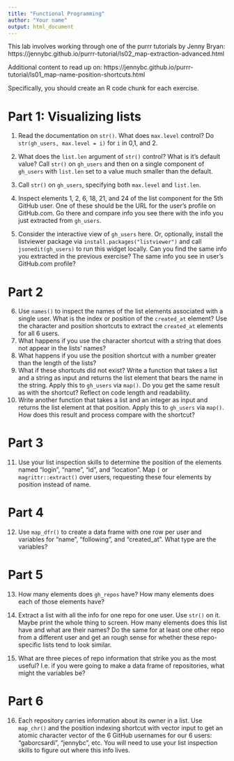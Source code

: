 ```yaml
---
title: "Functional Programming"
author: "Your name"
output: html_document
---
```


This lab involves working through one of the purrr tutorials by Jenny Bryan: https://jennybc.github.io/purrr-tutorial/ls02_map-extraction-advanced.html

Additional content to read up on: 
https://jennybc.github.io/purrr-tutorial/ls01_map-name-position-shortcuts.html

Specifically, you should create an R code chunk for each exercise. 

# Part 1: Visualizing lists

1. Read the documentation on `str()`. What does `max.level` control? Do `str(gh_users, max.level = i)` for `i` in 0,1, and 2.

2. What does the `list.len` argument of `str()` control? What is it's default value? Call `str()` on `gh_users` and then on a single component of `gh_users` with `list.len` set to a value much smaller than the default.

3. Call `str()` on `gh_users`, specifying both `max.level` and `list.len`.

4. Inspect elements 1, 2, 6, 18, 21, and 24 of the list component for the 5th GitHub user. One of these should be the URL for the user's profile on GitHub.com. Go there and compare info you see there with the info you just extracted from `gh_users`.

5. Consider the interactive view of `gh_users` here. Or, optionally, install the listviewer package via `install.packages("listviewer")` and call `jsonedit(gh_users)` to run this widget locally. Can you find the same info you extracted in the previous exercise? The same info you see in user's GitHub.com profile?

# Part 2


6. Use `names()` to inspect the names of the list elements associated with a single user. What is the index or position of the `created_at` element? Use the character and position shortcuts to extract the `created_at` elements for all 6 users.
7. What happens if you use the character shortcut with a string that does not appear in the lists' names?
8. What happens if you use the position shortcut with a number greater than the length of the lists?
9. What if these shortcuts did not exist? Write a function that takes a list and a string as input and returns the list element that bears the name in the string. Apply this to `gh_users` via `map()`. Do you get the same result as with the shortcut? Reflect on code length and readability.
10. Write another function that takes a list and an integer as input and returns the list element at that position. Apply this to `gh_users` via `map()`. How does this result and process compare with the shortcut?

# Part 3


11. Use your list inspection skills to determine the position of the elements named "login", "name", "id", and "location". Map `[` or `magrittr::extract()` over users, requesting these four elements by position instead of name.

# Part 4

12. Use `map_dfr()` to create a data frame with one row per user and variables for "name", "following", and "created_at". What type are the variables?

# Part 5

13. How many elements does `gh_repos` have? How many elements does each of those elements have?

14. Extract a list with all the info for one repo for one user. Use `str()` on it. Maybe print the whole thing to screen. How many elements does this list have and what are their names? Do the same for at least one other repo from a different user and get an rough sense for whether these repo-specific lists tend to look similar.

15. What are three pieces of repo information that strike you as the most useful? I.e. if you were going to make a data frame of repositories, what might the variables be?

# Part 6

16. Each repository carries information about its owner in a list. Use `map_chr()` and the position indexing shortcut with vector input to get an atomic character vector of the 6 GitHub usernames for our 6 users: "gaborcsardi", "jennybc", etc. You will need to use your list inspection skills to figure out where this info lives.




